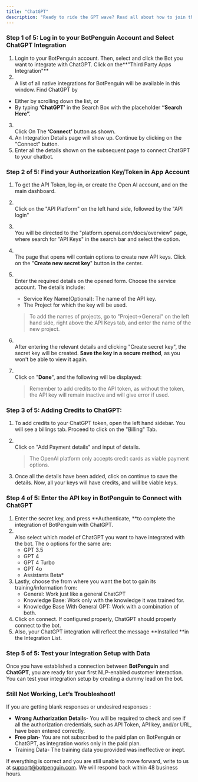 ```yaml
---
title: "ChatGPT"
description: "Ready to ride the GPT wave? Read all about how to join the automation revolution with BotPenguin here."
---
```


### **Step 1 of 5: Log in to your BotPenguin Account and Select ChatGPT Integration**

1. Login to your BotPenguin account. Then, select and click the Bot you want to integrate with ChatGPT. Click on the**"Third Party Apps Integration"** 
2. \
   A list of all native integrations for BotPenguin will be available in this window. Find ChatGPT by

- Either by scrolling down the list, or
- By typing **‘**ChatGPT**’** in the Search Box with the placeholder **“Search Here”.**

3. \
   Click On The **‘Connect’** button as shown.
4. An Integration Details page will show up. Continue by clicking on the "Connect" button.
5. Enter all the details shown on the subsequent page to connect ChatGPT to your chatbot.

### **Step 2 of 5: Find your Authorization Key/Token in App Account**

1. To get the API Token, log-in, or create the Open AI account, and on the main dashboard.
2. \
   Click on the "API Platform" on the left hand side, followed by the "API login"
3. \
   You will be directed to the "platform.openai.com/docs/overview" page, where search for "API Keys" in the search bar and select the option.
4. \
   The page that opens will contain options to create new API keys. Click on the "**Create new secret key**" button in the center.
5. \
   Enter the required details on the opened form. Choose the service account. The details include:
   - Service Key Name(Optional): The name of the API key.
   - The Project for which the key will be used.

   > To add the names of projects, go to "Project-\>General" on the left hand side, right above the API Keys tab, and enter the name of the new project.
6. \
   After entering the relevant details and clicking "Create secret key", the secret key will be created. **Save the key in a secure method**, as you won't be able to view it again.
7. \
   Click on "**Done**", and the following will be displayed:

   > Remember to add credits to the API token, as without the token, the API key will remain inactive and will give error if used.

### **Step 3 of 5: Adding Credits to ChatGPT:**

1. To add credits to your ChatGPT token, open the left hand sidebar. You will see a billings tab. Proceed to click on the "Billing" Tab.
2. \
   Click on "Add Payment details" and input of details.

   > The OpenAI platform only accepts credit cards as viable payment options.
3. Once all the details have been added, click on continue to save the details. Now, all your keys will have credits, and will be viable keys.

### **Step 4 of 5: Enter the API key in BotPenguin to Connect with ChatGPT**

1. Enter the secret key, and press **Authenticate, **to complete the integration of BotPenguin with ChatGPT.
2. \
   Also select which model of ChatGPT you want to have integrated with the bot. The o options for the same are:
   - GPT 3.5
   - GPT 4
   - GPT 4 Turbo
   - GPT 4o
   - Assistants Beta\*
3. Lastly, choose the from where you want the bot to gain its training/information from:
   - General: Work just like a general ChatGPT
   - Knowledge Base: Work only with the knowledge it was trained for.
   - Knowledge Base With General GPT:  Work with a combination of both.
4. Click on connect. If configured properly, ChatGPT should properly connect to the bot.
5. Also, your ChatGPT integration will reflect the message **Installed **in the Integration List.

### **Step 5 of 5: Test your Integration Setup with Data**

Once you have established a connection between **BotPenguin** and **ChatGPT**, you are ready for your first NLP-enabled customer interaction. You can test your integration setup by creating a dummy lead on the bot.

### **Still Not Working, Let’s Troubleshoot\!**

If you are getting blank responses or undesired responses :

- **Wrong Authorization Details**- You will be required to check and see if all the authorization credentials, such as API Token, API key, and/or URL, have been entered correctly.
- **Free plan**- You are not subscribed to the paid plan on BotPenguin or ChatGPT, as integration works only in the paid plan.
- Training Data- The training data you provided was ineffective or inept.

If everything is correct and you are still unable to move forward, write to us at [support@botpenguin.com](mailto:support@botpenguin.com). We will respond back within 48 business hours.